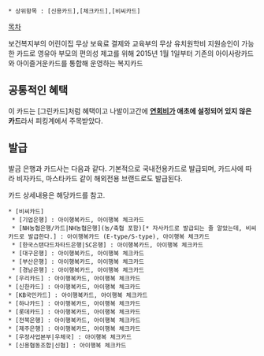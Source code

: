  * 상위항목 : [신용카드],[체크카드],[비씨카드]

[[목차]]

보건복지부의 어린이집 무상 보육료 결제와 교육부의 무상 유치원학비 지원승인이 가능한 카드로 영유아 부모의 편의성 제고를 위해 2015년 1월 1일부터 기존의 아이사랑카드와 아이즐거운카드를 통합해 운영하는 복지카드

== 공통적인 혜택 ==
이 카드는 [그린카드]처럼 혜택이고 나발이고간에 '''[[연회비]]가 애초에 설정되어 있지 않은 카드'''라서 피킹계에서 주목받았다.

== 발급 ==
발금 은행과 카드사는 다음과 같다. 기본적으로 국내전용카드로 발급되며, 카드사에 따라 비자카드, 마스타카드 같이 해외전용 브랜드로도 발급된다. 

카드 상세내용은 해당카드를 참고.

 * [비씨카드]
  * [기업은행] : 아이행복카드, 아이행복 체크카드
  * [NH농협은행/카드|NH농협은행](농/축협 포함)[* 자사카드로 발급되는 줄 알았는데, 비씨카드로 발급한다.] : 아이행복카드 (E-type/S-type), 아이행복 체크카드
  * [한국스탠다드차타드은행|SC은행] : 아이행복카드, 아이행복 체크카드
  * [대구은행] : 아이행복카드, 아이행복 체크카드
  * [부산은행] : 아이행복카드, 아이행복 체크카드
  * [경남은행] : 아이행복카드, 아이행복 체크카드
 * [우리카드] : 아이행복카드, 아이행복 체크카드
 * [신한카드] : 아이행복카드, 아이행복 체크카드
 * [KB국민카드] : 아이행복카드, 아이행복 체크카드
 * [하나카드] : 아이행복카드, 아이행복 체크카드
 * [롯데카드] : 아이행복카드, 아이행복 체크카드
 * [전북은행] : 아이행복카드, 아이행복 체크카드
 * [제주은행] : 아이행복카드, 아이행복 체크카드
 * [우정사업본부|우체국] : 아이행복 체크카드
 * [신용협동조합|신협] : 아이행복 체크카드

